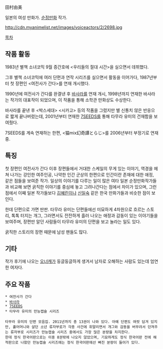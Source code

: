 田村由美

일본의 여성 만화가. [[순정만화]] 작가. 

http://cdn.myanimelist.net/images/voiceactors/2/2698.jpg

[[목차]]

== 작품 활동 ==
1983년 별책 소녀코믹 9월 증간호에 <우리들의 절대 시간>을 실으면서 데뷔했다.

그후 별책 소녀코믹에 여러 단편과 연작 시리즈를 실으면서 활동을 이어가다, 1987년부터 첫 장편인 <여전사가 간다>를 연재 개시했다. 

1990년에 여전사가 간다를 완결낸 후 [[바사라]]를 연재 개시, 1998년까지 연재한 바사라는 작가의 대표작이 되었으며, 이 작품을 통해 소학관 만화상도 수상한다. 

바사라를 끝낸 후 <박스세대> <시카고> 등의 작품을 그렸지만 별 신통치 않은 반응으로 짧게 끝나버렸는데, 2001년부터 연재한 [[7SEEDS]]를 통해 타무라 유미의 건재함을 보여줬다. 

7SEEDS를 계속 연재하는 한편, <猫mix幻奇譚とらじ>를 2006년부터 부정기로 연재중.    

== 특징 ==
첫 장편인 여전사가 간다 이후 장편들에서 거대한 스케일의 무게 있는 이야기, 역경을 헤쳐 나가는 강인한 여주인공, 나약한 인간 군상의 한편으로 인간이란 존재에 대한 애정, 같은 점들을 보여준 작가. 일상의 이야기를 다루는 일이 많은 여타 일본 순정만화작가들과 비교해 보면 굵직한 이야기를 중심에 놓고 그려나간다는 점에서 차이가 있으며, 그런 점에서 이째 일본 작가들보다 [[김혜린]]이나 [[신일숙]] 같은 한국 만화가들과 비슷한 점이 보인다.   
  
한데 단편으로 가면 딴판. 타무라 유미는 단편들에선 미묘하게 4차원으로 흐르는 스토리, 톡톡 터지는 개그, 그러면서도 잔잔하게 흘러 나오는 애정과 감동이 있는 이야기들을 보여주며, 장편만 알던 사람들이 타무라 유미의 단편을 보고 놀라는 일도 있다.   

굵직한 스토리의 장편 때문에 남성 팬들도 많다.


== 기타 ==
작가 후기에 나오는 [[오너캐]]가 둥글둥글하게 생겨서 남자로 오해하는 사람도 있는데 엄연한 여자다.

== 주요 작품 ==
 * 여전사가 간다
 * [[바사라]]
 * [[7SEEDS]]
 * 타무라 유미의 만능캡슐 시리즈
 
 타무라 유미의 단편 모음집. 2011년까지 총 13권이 나와 있다. 아예 단편도 여럿 담겨 있지만, 홀어머니와 살던 소년 류자부로가 각종 사건에 휘말리면서 개그와 감동을 버무려서 던져주는 류자부로 시리즈가 만능캡슐 시리즈 중에서도 가장 많은 분량을 차지한다. 
 한데 정식 한국어판으로는 이중 8권밖에 나오지 않았으며, 기묘하게도 정식 한국어판 전에 해적판으로 나왔던 만능캡슐 시리즈에는 정식 한국어판에선 빠진 분량이 들어가 있다. 
